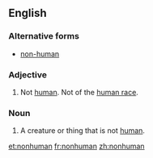==English==

===Alternative forms===
* [[non-human]]

===Adjective===
{{en-adj}}

# Not [[human]]. Not of the [[human race]].

===Noun===
{{en-noun}}

# A creature or thing that is not [[human]].

[[et:nonhuman]]
[[fr:nonhuman]]
[[zh:nonhuman]]